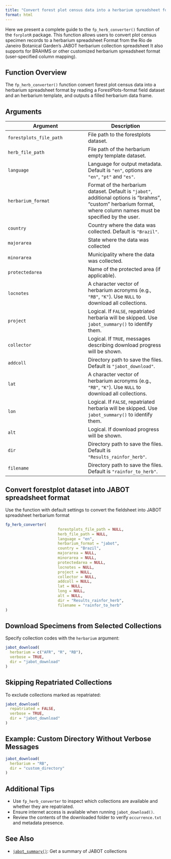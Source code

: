 ---
title: "Convert forest plot census data into a herbarium spreadsheet format"
format: html
---

Here we present a complete guide to the `fp_herb_converter()` function of the `forplotR` package. This function allows users to convert plot census specimen records to a herbarium spreadsheet Format from the Rio de Janeiro Botanical Garden's JABOT herbarium collection spreadsheet  It also supports for BRAHMS or other customized herbarium spreadsheet  format (user-specified column mapping).

## Function Overview

The `fp_herb_converter()` function convert forest plot census data into a herbarium spreadsheet format by reading a ForestPlots-format field dataset and an herbarium template, and outputs a filled herbarium data frame.

## Arguments

| Argument    | Description |
|-------------|-------------|
| `forestplots_file_path` | File path to the forestplots dataset. |
| `herb_file_path` | File path of the herbarium empty template dataset. |
| `language`   | Language for output metadata. Default is `"en"`, options are `"en"`, `"pt"` and `"es"`.|
| `herbarium_format`       | Format of the herbarium dataset. Default is `"jabot"`, additional options is "brahms", "custom" herbarium format, where column names must be specified by the user. |
| `country` |Country where the data was collected. Default is `"Brazil"`.|
| `majorarea` | State where the data was collected |
| `minorarea`   | Municipality where the data was collected. |
| `protectedarea`       |Name of the protected area (if applicable). |
| `locnotes` | A character vector of herbarium acronyms (e.g., `"RB"`, `"K"`). Use `NULL` to download all collections. |
| `project` | Logical. If `FALSE`, repatriated herbaria will be skipped. Use `jabot_summary()` to identify them. |
| `collector`   | Logical. If `TRUE`, messages describing download progress will be shown. |
| `addcoll`       | Directory path to save the files. Default is `"jabot_download"`. |
| `lat` | A character vector of herbarium acronyms (e.g., `"RB"`, `"K"`). Use `NULL` to download all collections. |
| `lon` | Logical. If `FALSE`, repatriated herbaria will be skipped. Use `jabot_summary()` to identify them. |
| `alt`   | Logical. If download progress will be shown. |
| `dir`       | Directory path to save the files. Default is `"Results_rainfor_herb"`. |
|`filename`   | Directory path to save the files. Default is `"rainfor_to_herb"`.


## Convert forestplot dataset into JABOT spreadsheet format

Use the function with default settings to convert the fieldsheet into JABOT spreadsheet herbarium format

```r
fp_herb_converter(
                       forestplots_file_path = NULL,
                       herb_file_path = NULL,
                       language = "en",
                       herbarium_format = "jabot",
                       country = "Brazil",
                       majorarea = NULL,
                       minorarea = NULL,
                       protectedarea = NULL,
                       locnotes = NULL,
                       project = NULL,
                       collector = NULL,
                       addcoll = NULL,
                       lat = NULL,
                       long = NULL,
                       alt = NULL,
                       dir = "Results_rainfor_herb",
                       filename = "rainfor_to_herb"
)
```

## Download Specimens from Selected Collections

Specify collection codes with the `herbarium` argument:

```r
jabot_download(
  herbarium = c("AFR", "R", "RB"),
  verbose = TRUE,
  dir = "jabot_download"
)
```

## Skipping Repatriated Collections

To exclude collections marked as repatriated:

```r
jabot_download(
  repatriated = FALSE,
  verbose = TRUE,
  dir = "jabot_download"
)
```

## Example: Custom Directory Without Verbose Messages

```r
jabot_download(
  herbarium = "RB",
  dir = "custom_directory"
)
```

## Additional Tips

- Use `fp_herb_converter` to inspect which collections are available and whether they are repatriated.
- Ensure internet access is available when running `jabot_download()`.
- Review the contents of the downloaded folder to verify `occurrence.txt` and metadata presence.

## See Also

- [`jabot_summary()`](/articles/summarize_jabot_collections.qmd): Get a summary of JABOT collections

